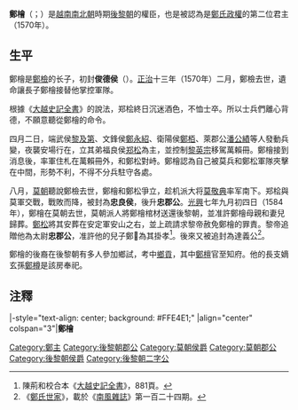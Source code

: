 {{東亞男性歷史人物
|名稱 =鄭檜
|身份 =[[後黎朝|後黎朝]][[鄭主|鄭主]]
|國家 =[[大越|大越]]
|時代 =[[南北朝_(越南)|南北朝時代]]
|主君 =[[黎英宗|黎英宗]]
|屆數 =2
|最高職務 =俊德侯<br/><span style="font-size:smaller;">（1570年）</span>
|前任 = [[鄭檢|鄭檢]]
|繼任 = [[鄭松|鄭松]]
|圖片名稱 =
|圖片大小 =
|圖片說明 =
|姓 =
|名 =
|姓名 =
|字 =
|號=
|官職 =
|封爵 =
|封號 =俊德侯
|尊號 =達義公
|出生日期 =？
|出生地點 =
|婚年 =
|逝世日期 =1584年
|逝世地點 =
|廟號 =
|諡號 =
|墓葬 =
|祠廟 =
|父親 =[[鄭檢|鄭檢]]
|嫡母 =
|母親 =[[賴氏玉軫|賴氏玉軫]]
|元配 =
|正室 =
|妻 =
|妻之父 =
|妻之嫡母 =
|子 =[[鄭𣛧|鄭𣛧]]
|女 =
|其他親屬 =
|功名 = 
|經歷 =
|著作 =
|注釋 =
}}
'''鄭檜'''（{{vie|v='''Trịnh Cối'''|hn=鄭檜}}；{{bd||？|1584年||CatIdx=鄭}}）是[[越南南北朝|越南南北朝]]時期[[後黎朝|後黎朝]]的權臣，也是被認為是[[鄭主|鄭氏政權]]的第二位君主（1570年）。

==生平==
鄭檜是[[鄭檢|鄭檢]]的长子，初封'''俊德侯'''（{{vie|v='''Tuấn Đức hầu'''|hn=俊德侯}}）。[[正治_(越南)|正治]]十三年（1570年）二月，鄭檢去世，遺命讓長子鄭檜接替他掌控軍隊。

根據《[[大越史記全書|大越史記全書]]》的說法，郑桧終日沉迷酒色，不恤士卒。所以士兵們離心背德，不願意聽從鄭檜的命令。

四月二日，端武侯[[黎及第|黎及第]]、文鋒侯[[鄭永紹|鄭永紹]]、衛陽侯[[鄭栢|鄭栢]]、萊郡公[[潘公績|潘公績]]等人發動兵變，夜襲安場行在，立其弟福良侯[[郑松|郑松]]為主，並控制[[黎英宗|黎英宗]]移駕萬賴冊。鄭檜接到消息後，率軍住札在萬賴冊外，和鄭松對峙。鄭檜認為自己被莫兵和鄭松軍隊夾擊在中間，形勢不利，不得不分兵駐守各處。

八月，[[莫朝|莫朝]]聽說鄭檢去世，鄭檜和鄭松爭立，趁机派大将[[莫敬典|莫敬典]]率军南下。郑桧與莫軍交戰，戰敗而降，被封為'''忠良侯'''，後升'''忠郡公'''。[[光興_(越南)|光興]]七年九月初四日（1584年），鄭檜在莫朝去世，莫朝派人將鄭檜棺材送還後黎朝，並准許鄭檜母親和妻兒歸葬。[[鄭松|鄭松]]將其安葬在安定軍安山之右，並上疏請求黎帝赦免鄭檜的罪責。黎帝追贈他為太尉'''忠郡公'''，准許他的兒子鄭𣛧為其掛孝<ref>陳荊和校合本《[[大越史記全書|大越史記全書]]》，881頁。</ref>。後來又被追封為達義公<ref>《[[鄭氏世家|鄭氏世家]]》，載於《[[南風雜誌|南風雜誌]]》第一百二十四期。</ref>。

鄭檜的後裔在後黎朝有多人參加鄉試，考中[[鄉貢|鄉貢]]，其中[[鄭檀|鄭檀]]官至知府。他的長支嫡玄孫[[鄭樽|鄭樽]]是該房奉祀。

==注釋==
{{reflist}}

{{start box}}
|-style="text-align: center; background: #FFE4E1;"
|align="center" colspan="3"|'''鄭檜'''
{{s-before|[[鄭檢|鄭檢]]}}
{{s-title|[[越南君主列表#鄭主|越南後黎朝鄭主]]|1570年}}
{{s-after|[[鄭松|鄭松]]}}
{{end box}}

{{鄭主}}


[[Category:鄭主|Category:鄭主]]
[[Category:後黎朝郡公|Category:後黎朝郡公]]
[[Category:莫朝侯爵|Category:莫朝侯爵]]
[[Category:莫朝郡公|Category:莫朝郡公]]
[[Category:後黎朝侯爵|Category:後黎朝侯爵]]
[[Category:後黎朝二字公|Category:後黎朝二字公]]